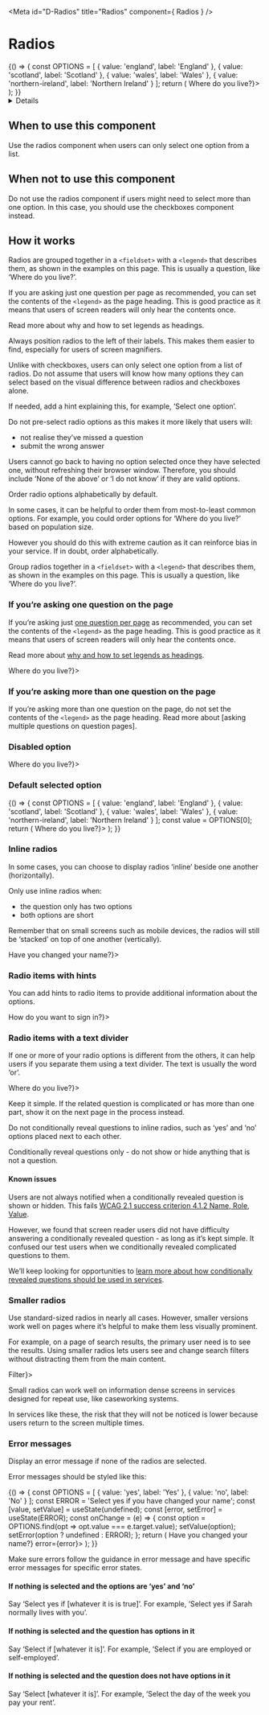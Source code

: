 
<Meta
  id="D-Radios"
  title="Radios"
  component={ Radios }
/>

# Radios

<Canvas withToolbar>
  <Story name="Radios">
    {() => {
      const OPTIONS = [
        { value: 'england', label: 'England' },
        { value: 'scotland', label: 'Scotland' },
        { value: 'wales', label: 'Wales' },
        { value: 'northern-ireland', label: 'Northern Ireland' }
      ];
      return (
        <FormGroup
          id="radios"
          label={<h1 className="govuk-heading-l">Where do you live?</h1>}>
          <Radios
            id="radios"
            fieldId="where-do-you-live-radios"
            options={OPTIONS}
          />
        </FormGroup>
      );
    }}
  </Story>
</Canvas>

<Details summary="Properties" className="no-indent">
  <ArgsTable of={ Radios } />
</Details>


## When to use this component

Use the radios component when users can only select one option from a list.


## When not to use this component

Do not use the radios component if users might need to select more than one
option. In this case, you should use the checkboxes component instead.


## How it works

Radios are grouped together in a `<fieldset>` with a `<legend>` that describes
them, as shown in the examples on this page. This is usually a question, like
‘Where do you live?’.

If you are asking just one question per page as recommended, you can set the
contents of the `<legend>` as the page heading. This is good practice as it
means that users of screen readers will only hear the contents once.

Read more about why and how to set legends as headings.

Always position radios to the left of their labels. This makes them easier to
find, especially for users of screen magnifiers.

Unlike with checkboxes, users can only select one option from a list of radios.
Do not assume that users will know how many options they can select based on the
visual difference between radios and checkboxes alone.

If needed, add a hint explaining this, for example, ‘Select one option’.

Do not pre-select radio options as this makes it more likely that users will:

- not realise they’ve missed a question
- submit the wrong answer

Users cannot go back to having no option selected once they have selected one,
without refreshing their browser window. Therefore, you should include ‘None of
the above’ or ‘I do not know’ if they are valid options.

Order radio options alphabetically by default.

In some cases, it can be helpful to order them from most-to-least common
options. For example, you could order options for ‘Where do you live?’ based on
population size.

However you should do this with extreme caution as it can reinforce bias in your
service. If in doubt, order alphabetically.

Group radios together in a `<fieldset>` with a `<legend>` that describes them,
as shown in the examples on this page. This is usually a question, like ‘Where
do you live?’.


### If you’re asking one question on the page

If you’re asking just [one question per page] as recommended, you can set the
contents of the `<legend>` as the page heading. This is good practice as it
means that users of screen readers will only hear the contents once.

Read more about [why and how to set legends as headings].

<Canvas>
  <Story name="Standard">
    <FormGroup
      id="standard"
      label={<h1 className="govuk-heading-l">Where do you live?</h1>}>
      <Radios
        id="standard"
        fieldId="where-do-you-live-standard"
        options={[
          { value: 'england', label: 'England' },
          { value: 'scotland', label: 'Scotland' },
          { value: 'wales', label: 'Wales' },
          { value: 'northern-ireland', label: 'Northern Ireland' }
        ]}
      />
    </FormGroup>
  </Story>
</Canvas>


### If you’re asking more than one question on the page

If you’re asking more than one question on the page, do not set the contents of
the `<legend>` as the page heading. Read more about [asking multiple questions
on question pages].

<Canvas>
  <Story name="No heading">
    <FormGroup
      id="no-heading"
      label="Where do you live?">
      <Radios
        id="no-heading"
        fieldId="where-do-you-live-no-heading"
        options={[
          { value: 'england', label: 'England' },
          { value: 'scotland', label: 'Scotland' },
          { value: 'wales', label: 'Wales' },
          { value: 'northern-ireland', label: 'Northern Ireland' }
        ]}
      />
    </FormGroup>
  </Story>
</Canvas>

### Disabled option

<Canvas>
  <Story name="Disabled option">
    <FormGroup
      id="disabled-option"
      label={<h1 className="govuk-heading-l">Where do you live?</h1>}>
      <Radios
        id="disabled-option"
        fieldId="where-do-you-live-disabled"
        options={[
          { value: 'england', label: 'England' },
          { value: 'scotland', label: 'Scotland' },
          { value: 'wales', label: 'Wales' },
          { value: 'northern-ireland', label: 'Northern Ireland', disabled: true }
        ]}
      />
    </FormGroup>
  </Story>
</Canvas>

### Default selected option

<Canvas>
  <Story name="Selected option">
    {() => {
      const OPTIONS = [
        { value: 'england', label: 'England' },
        { value: 'scotland', label: 'Scotland' },
        { value: 'wales', label: 'Wales' },
        { value: 'northern-ireland', label: 'Northern Ireland' }
      ];
      const value = OPTIONS[0];
      return (
        <FormGroup
          id="selected"
          label={<h1 className="govuk-heading-l">Where do you live?</h1>}>
          <Radios
            id="selected-option"
            fieldId="where-do-you-live-selected"
            options={OPTIONS}
            value={value}
          />
        </FormGroup>
      );
    }}
  </Story>
</Canvas>


### Inline radios

In some cases, you can choose to display radios ‘inline’ beside one another
(horizontally).

Only use inline radios when:

- the question only has two options
- both options are short

Remember that on small screens such as mobile devices, the radios will still be
‘stacked’ on top of one another (vertically).

<Canvas>
  <Story name="Inline">
    <FormGroup
      id="inline"
      hint="This includes changing your last name or spelling your name differently."
      label={<h1 className="govuk-heading-l">Have you changed your name?</h1>}>
      <Radios
        classModifiers="inline"
        id="inline"
        fieldId="changed-name-inline"
        options={[
          { value: 'yes', label: 'Yes' },
          { value: 'no', label: 'No' }
        ]}
      />
    </FormGroup>
  </Story>
</Canvas>


### Radio items with hints

You can add hints to radio items to provide additional information about the
options.

<Canvas>
  <Story name="Hints">
    <FormGroup
      id="hints"
      hint="This includes changing your last name or spelling your name differently."
      label={<h1 className="govuk-heading-l">How do you want to sign in?</h1>}>
      <Radios
        id="hints"
        fieldId="sign-in-hints"
        options={[
          {
            value: 'government-gateway',
            label: 'Sign in with Government Gateway',
            hint: 'You’ll have a user ID if you’ve registered for Self Assessment or filed a tax return online before.'
          },
          {
            value: 'govuk-verify',
            label: 'Sign in with GOV.UK Verify',
            hint: 'You’ll have an account if you’ve already proved your identity with either Barclays, CitizenSafe, Digidentity, Experian, Post Office, Royal Mail or SecureIdentity.'
          }
        ]}
      />
    </FormGroup>
  </Story>
</Canvas>


### Radio items with a text divider

If one or more of your radio options is different from the others, it can help
users if you separate them using a text divider. The text is usually the word
‘or’.

<Canvas>
  <Story name="Divider">
    <FormGroup
      id="divider"
      label={<h1 className="govuk-heading-l">Where do you live?</h1>}>
      <Radios
        id="divider"
        fieldId="where-do-you-live-divider"
        options={[
          { value: 'england', label: 'England' },
          { value: 'scotland', label: 'Scotland' },
          { value: 'wales', label: 'Wales' },
          { value: 'northern-ireland', label: 'Northern Ireland' },
          'or',
          { value: 'abroad', label: 'I am a British citizen living abroad' }
        ]}
      />
    </FormGroup>
  </Story>
</Canvas>


Keep it simple. If the related question is complicated or has more than one
part, show it on the next page in the process instead.

Do not conditionally reveal questions to inline radios, such as ‘yes’ and ‘no’
options placed next to each other.

Conditionally reveal questions only - do not show or hide anything that is not a
question.


#### Known issues

Users are not always notified when a conditionally revealed question is shown or
hidden. This fails [WCAG 2.1 success criterion 4.1.2 Name, Role, Value].

However, we found that screen reader users did not have difficulty answering a
conditionally revealed question - as long as it’s kept simple. It confused our
test users when we conditionally revealed complicated questions to them.

We’ll keep looking for opportunities to [learn more about how conditionally
revealed questions should be used in services].


### Smaller radios

Use standard-sized radios in nearly all cases. However, smaller versions work
well on pages where it’s helpful to make them less visually prominent.

For example, on a page of search results, the primary user need is to see the
results. Using smaller radios lets users see and change search filters without
distracting them from the main content.

<Canvas>
  <Story name="Small">
    <FormGroup
      id="small"
      label={<h3>Filter</h3>}>
      <Radios
        classModifiers="small"
        id="small"
        fieldId="filter-small"
        options={[
          { value: 'month', label: 'Monthly' },
          { value: 'year', label: 'Yearly' }
        ]}
      />
    </FormGroup>
  </Story>
</Canvas>


Small radios can work well on information dense screens in services designed for
repeat use, like caseworking systems.

In services like these, the risk that they will not be noticed is lower because
users return to the screen multiple times.


### Error messages

Display an error message if none of the radios are selected.

Error messages should be styled like this:

<Canvas>
  <Story name="Errors">
    {() => {
      const OPTIONS = [
        { value: 'yes', label: 'Yes' },
        { value: 'no', label: 'No' }
      ];
      const ERROR = 'Select yes if you have changed your name';
      const [value, setValue] = useState(undefined);
      const [error, setError] = useState(ERROR);
      const onChange = (e) => {
        const option = OPTIONS.find(opt => opt.value === e.target.value);
        setValue(option);
        setError(option ? undefined : ERROR);
      };
      return (
        <FormGroup
          id="errors"
          hint="This includes changing your last name or spelling your name differently."
          label={<h1 className="govuk-heading-l">Have you changed your name?</h1>}
          error={error}>
          <Radios
            classModifiers="inline"
            id="errors"
            fieldId="changed-name-errors"
            options={OPTIONS}
            onChange={onChange}
            value={value}
          />
        </FormGroup>
      );
    }}
  </Story>
</Canvas>

Make sure errors follow the guidance in error message and have specific error
messages for specific error states.


#### If nothing is selected and the options are ‘yes’ and ‘no’

Say ‘Select yes if [whatever it is is true]’.
For example, ‘Select yes if Sarah normally lives with you’.


#### If nothing is selected and the question has options in it

Say ‘Select if [whatever it is]’.
For example, ‘Select if you are employed or self-employed’.


#### If nothing is selected and the question does not have options in it

Say ‘Select [whatever it is]’.
For example, ‘Select the day of the week you pay your rent’.


[one question per page]: https://design-system.service.gov.uk/patterns/question-pages/#start-by-asking-one-question-per-page
[why and how to set legends as headings]: https://design-system.service.gov.uk/get-started/labels-legends-headings
[WCAG 2.1 success criterion 4.1.2 Name, Role, Value]: https://www.w3.org/WAI/WCAG21/Understanding/name-role-value.html
[learn more about how conditionally revealed questions should be used in services]: https://github.com/alphagov/govuk-design-system-backlog/issues/37